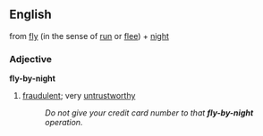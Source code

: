 ==English==
from [[fly]] (in the sense of [[run]] or [[flee]]) + [[night]]
===Adjective===
'''fly-by-night'''
#[[fraudulent]]; very [[untrustworthy]]
#:''Do not give your credit card number to that '''fly-by-night''' operation.''